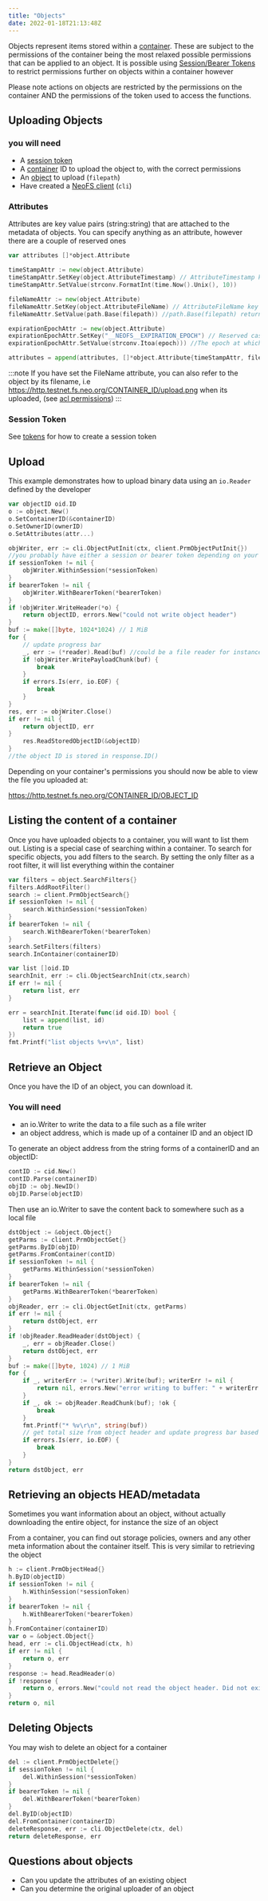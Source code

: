 ```yaml
---
title: "Objects"
date: 2022-01-18T21:13:48Z
---
```



Objects represent items stored within a [container](/docs/n3/neofs/topics/containers). These are subject to the permissions of the container being the most relaxed possible permissions that can be applied to an object. It is possible using [Session/Bearer Tokens](/docs/n3/neofs/topics/tokens) to restrict permissions further on objects within a container however

Please note actions on objects are restricted by the permissions on the container AND the permissions of the token used to access the functions. 

## Uploading Objects 

### you will need

- A [session token](/docs/n3/neofs/topics/tokens)
- A [container](/docs/n3/neofs/topics/containers) ID to upload the object to, with the correct permissions
- An [object](/docs/n3/neofs/topics/objects) to upload (`filepath`)
- Have created a [NeoFS client](/docs/n3/neofs/topics/clients) (`cli`)

### Attributes

Attributes are key value pairs (string:string) that are attached to the metadata of objects. You can specify anything as an attribute, however there are a couple of reserved ones

```go
var attributes []*object.Attribute

timeStampAttr := new(object.Attribute)
timeStampAttr.SetKey(object.AttributeTimestamp) // AttributeTimestamp key is like a 'created at' attribute
timeStampAttr.SetValue(strconv.FormatInt(time.Now().Unix(), 10))

fileNameAttr := new(object.Attribute)
fileNameAttr.SetKey(object.AttributeFileName) // AttributeFileName key is the filename to be associated with the object. 
fileNameAttr.SetValue(path.Base(filepath)) //path.Base(filepath) returns the last element of a file path (usually the filename)

expirationEpochAttr := new(object.Attribute)
expirationEpochAttr.SetKey("__NEOFS__EXPIRATION_EPOCH") // Reserved case for when the life of the object should expire 
expirationEpochAttr.SetValue(strconv.Itoa(epoch))) //The epoch at which the object will expire

attributes = append(attributes, []*object.Attribute{timeStampAttr, fileNameAttr, expirationEpochAttr}...)

```

:::note
If you have set the FileName attribute, you can also refer to the object by its filename, i.e
https://http.testnet.fs.neo.org/CONTAINER_ID/upload.png when its uploaded, (see [acl permissions](/docs/n3/neofs/topics/acl-permissions))
:::

### Session Token
See [tokens](/docs/n3/neofs/topics/tokens) for how to create a session token

## Upload 

This example demonstrates how to upload binary data using an `io.Reader` defined by the developer

```go
var objectID oid.ID
o := object.New()
o.SetContainerID(&containerID)
o.SetOwnerID(ownerID)
o.SetAttributes(attr...)

objWriter, err := cli.ObjectPutInit(ctx, client.PrmObjectPutInit{})
//you probably have either a session or bearer token depending on your permissions. If the container is yours, use a session token
if sessionToken != nil {
    objWriter.WithinSession(*sessionToken)
}
if bearerToken != nil {
    objWriter.WithBearerToken(*bearerToken)
}
if !objWriter.WriteHeader(*o) {
    return objectID, errors.New("could not write object header")
}
buf := make([]byte, 1024*1024) // 1 MiB
for {
    // update progress bar
    _, err := (*reader).Read(buf) //could be a file reader for instance .. reader *io.Reader
    if !objWriter.WritePayloadChunk(buf) {
        break
    }
    if errors.Is(err, io.EOF) {
        break
    }
}
res, err := objWriter.Close()
if err != nil {
    return objectID, err
}
	res.ReadStoredObjectID(&objectID)
}
//the object ID is stored in response.ID()
```

Depending on your container's permissions you should now be able to view the file you uploaded at:

https://http.testnet.fs.neo.org/CONTAINER_ID/OBJECT_ID

## Listing the content of a container

Once you have uploaded objects to a container, you will want to list them out. Listing is a special case of searching within a container.
To search for specific objects, you add filters to the search. By setting the only filter as a root filter, it will list everything within the container

```go
var filters = object.SearchFilters{}
filters.AddRootFilter()
search := client.PrmObjectSearch{}
if sessionToken != nil {
    search.WithinSession(*sessionToken)
}
if bearerToken != nil {
    search.WithBearerToken(*bearerToken)
}
search.SetFilters(filters)
search.InContainer(containerID)

var list []oid.ID
searchInit, err := cli.ObjectSearchInit(ctx,search)
if err != nil {
    return list, err
}

err = searchInit.Iterate(func(id oid.ID) bool {
    list = append(list, id)
    return true
})
fmt.Printf("list objects %+v\n", list)
```

## Retrieve an Object

Once you have the ID of an object, you can download it.

### You will need
- an io.Writer to write the data to a file such as a file writer
-  an object address, which is made up of a container ID and an object ID

To generate an object address from the string forms of a containerID and an objectID:

```go
contID := cid.New()
contID.Parse(containerID)
objID := obj.NewID()
objID.Parse(objectID)
```

Then use an io.Writer to save the content back to somewhere such as a local file
```go
dstObject := &object.Object{}
getParms := client.PrmObjectGet{}
getParms.ByID(objID)
getParms.FromContainer(contID)
if sessionToken != nil {
    getParms.WithinSession(*sessionToken)
}
if bearerToken != nil {
    getParms.WithBearerToken(*bearerToken)
}
objReader, err := cli.ObjectGetInit(ctx, getParms)
if err != nil {
    return dstObject, err
}
if !objReader.ReadHeader(dstObject) {
    _, err = objReader.Close()
    return dstObject, err
}
buf := make([]byte, 1024) // 1 MiB
for {
    if _, writerErr := (*writer).Write(buf); writerErr != nil {
        return nil, errors.New("error writing to buffer: " + writerErr.Error())
    }
    if _, ok := objReader.ReadChunk(buf); !ok {
        break
    }
    fmt.Printf("* %v\r\n", string(buf))
    // get total size from object header and update progress bar based on n bytes received
    if errors.Is(err, io.EOF) {
        break
    }
}
return dstObject, err
```

## Retrieving an objects HEAD/metadata

Sometimes you want information about an object, without actually downloading the entire object, for instance the size of an object

From a container, you can find out storage policies, owners and any other meta information about the container itself. This is very similar to retrieving the object

```go
h := client.PrmObjectHead{}
h.ByID(objectID)
if sessionToken != nil {
    h.WithinSession(*sessionToken)
}
if bearerToken != nil {
    h.WithBearerToken(*bearerToken)
}
h.FromContainer(containerID)
var o = &object.Object{}
head, err := cli.ObjectHead(ctx, h)
if err != nil {
    return o, err
}
response := head.ReadHeader(o)
if !response {
    return o, errors.New("could not read the object header. Did not exist")
}
return o, nil
```

## Deleting Objects

You may wish to delete an object for a container  

```go
del := client.PrmObjectDelete{}
if sessionToken != nil {
    del.WithinSession(*sessionToken)
}
if bearerToken != nil {
    del.WithBearerToken(*bearerToken)
}
del.ByID(objectID)
del.FromContainer(containerID)
deleteResponse, err := cli.ObjectDelete(ctx, del)
return deleteResponse, err
```

## Questions about objects

* Can you update the attributes of an existing object
* Can you determine the original uploader of an object
